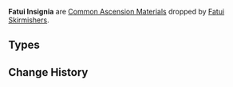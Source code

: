 {{Terminology Infobox
|image        = <gallery>
Item Recruit's Insignia.png|Recruit
Item Sergeant's Insignia.png|Sergeant
Item Lieutenant's Insignia.png|Lieutenant
</gallery>
|type         = Item Groups
|type2        = Common Ascension Materials
|source1      = [[Fatui Skirmishers]]
}}
'''Fatui Insignia''' are [[Common Ascension Materials]] dropped by [[Fatui Skirmishers]].

==Types==
{{Material Quality
|1=Recruit's Insignia
|2=Sergeant's Insignia
|3=Lieutenant's Insignia
}}

==Change History==
{{Change History|1.0}}
[[Category:Fatui Insignia| ]]